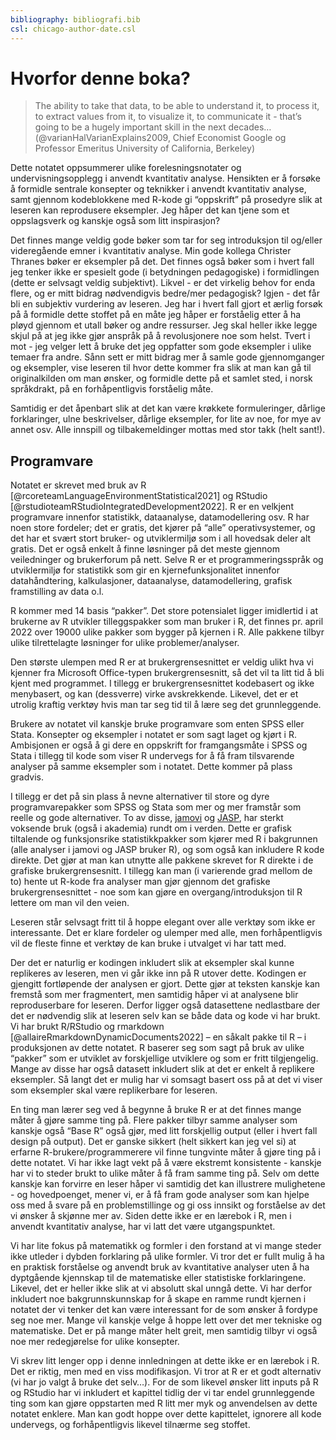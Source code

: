 ```yaml
---
bibliography: bibliografi.bib  
csl: chicago-author-date.csl
---
```


# Hvorfor denne boka?

> The ability to take that data, to be able to understand it, to process it, to extract values from it, to visualize it, to communicate it - that's going to be a hugely important skill in the next decades... (@varianHalVarianExplains2009, Chief Economist Google og Professor Emeritus University of California, Berkeley)


Dette notatet oppsummerer ulike forelesningsnotater og undervisningsopplegg i anvendt kvantitativ analyse. Hensikten er å forsøke å formidle sentrale konsepter og teknikker i anvendt kvantitativ analyse, samt gjennom kodeblokkene med R-kode gi "oppskrift" på prosedyre slik at leseren kan reprodusere eksempler. Jeg håper det kan tjene som et oppslagsverk og kanskje også som litt inspirasjon?

Det finnes mange veldig gode bøker som tar for seg introduksjon til og/eller videregående emner i kvantitativ analyse. Min gode kollega Christer Thranes bøker er eksempler på det. Det finnes også bøker som i hvert fall jeg tenker ikke er spesielt gode (i betydningen pedagogiske) i formidlingen (dette er selvsagt veldig subjektivt). Likvel - er det virkelig behov for enda flere, og er mitt bidrag nødvendigvis bedre/mer pedagogisk? Igjen - det får bli en subjektiv vurdering av leseren. Jeg har i hvert fall gjort et ærlig forsøk på å formidle dette stoffet på en måte jeg håper er forståelig etter å ha pløyd gjennom et utall bøker og andre ressurser. Jeg skal heller ikke legge skjul på at jeg ikke gjør anspråk på å revolusjonere noe som helst. Tvert i mot - jeg velger lett å bruke det jeg oppfatter som gode eksempler i ulike temaer fra andre. Sånn sett er mitt bidrag mer å samle gode gjennomganger og eksempler, vise leseren til hvor dette kommer fra slik at man kan gå til originalkilden om man ønsker, og formidle dette på et samlet sted, i norsk språkdrakt, på en forhåpentligvis forståelig måte. 

Samtidig er det åpenbart slik at det kan være krøkkete formuleringer, dårlige forklaringer, ulne beskrivelser, dårlige eksempler, for lite av noe, for mye av annet osv. Alle innspill og tilbakemeldinger mottas med stor takk (helt sant!). 


## Programvare {.unnumbered}

Notatet er skrevet med bruk av R [@rcoreteamLanguageEnvironmentStatistical2021] og RStudio [@rstudioteamRStudioIntegratedDevelopment2022]. R er en velkjent programvare innenfor statistikk, dataanalyse, datamodellering osv. R har noen store fordeler; det er gratis, det kjører på "alle" operativsystemer, og det har et svært stort bruker- og utviklermiljø som i all hovedsak deler alt gratis. Det er også enkelt å finne løsninger på det meste gjennom veiledninger og brukerforum på nett. Selve R er et programmeringsspråk og utviklermiljø for statistikk som gir en kjernefunksjonalitet innenfor datahåndtering, kalkulasjoner, dataanalyse, datamodellering, grafisk framstilling av data o.l. 

R kommer med 14 basis "pakker". Det store potensialet ligger imidlertid i at brukerne av R utvikler tilleggspakker som man bruker i R, det finnes pr. april 2022 over 19000 ulike pakker som bygger på kjernen i R. Alle pakkene tilbyr ulike tilrettelagte løsninger for ulike problemer/analyser. 

Den største ulempen med R er at brukergrensesnittet er veldig ulikt hva vi kjenner fra Microsoft Office-typen brukergrensesnitt, så det vil ta litt tid å bli kjent med programmet. I tillegg er brukergrensesnittet kodebasert og ikke menybasert, og kan (dessverre) virke avskrekkende. Likevel, det er et utrolig kraftig verktøy hvis man tar seg tid til å lære seg det grunnleggende.

Brukere av notatet vil kanskje bruke programvare som enten SPSS eller Stata. Konsepter og eksempler i notatet er som sagt laget og kjørt i R. Ambisjonen er også å gi dere en oppskrift for framgangsmåte i SPSS og Stata i tillegg til kode som viser R undervegs for å få fram tilsvarende analyser på samme eksempler som i notatet. Dette kommer på plass gradvis.  

I tillegg er det på sin plass å nevne alternativer til store og dyre programvarepakker som SPSS og Stata som mer og mer framstår som reelle og gode alternativer. To av disse, [jamovi](https://www.jamovi.org/) og [JASP](https://jasp-stats.org/), har sterkt voksende bruk (også i akademia) rundt om i verden. Dette er grafisk tiltalende og funksjonsrike statistikkpakker som kjører med R i bakgrunnen (alle analyser i jamovi og JASP bruker R), og som også kan inkludere R kode direkte. Det gjør at man kan utnytte alle pakkene skrevet for R direkte i de grafiske brukergrensesnitt. I tillegg kan man (i varierende grad mellom de to) hente ut R-kode fra analyser man gjør gjennom det grafiske brukergrensesnittet - noe som kan gjøre en overgang/introduksjon til R lettere om man vil den veien. 

Leseren står selvsagt fritt til å hoppe elegant over alle verktøy som ikke er interessante. Det er klare fordeler og ulemper med alle, men forhåpentligvis vil de fleste finne et verktøy de kan bruke i utvalget vi har tatt med.

Der det er naturlig er kodingen inkludert slik at eksempler skal kunne replikeres av leseren, men vi går ikke inn på R utover dette. Kodingen er gjengitt fortløpende der analysen er gjort. Dette gjør at teksten kanskje kan fremstå som mer fragmentert, men samtidig håper vi at analysene blir reproduserbare for leseren. Derfor ligger også datasettene nedlastbare der det er nødvendig slik at leseren selv kan se både data og kode vi har brukt. Vi har brukt R/RStudio og rmarkdown [@allaireRmarkdownDynamicDocuments2022] -- en såkalt pakke til R -- i produksjonen av dette notatet. R baserer seg som sagt på bruk av ulike "pakker" som er utviklet av forskjellige utviklere og som er fritt tilgjengelig. Mange av disse har også datasett inkludert slik at det er enkelt å replikere eksempler. Så langt det er mulig har vi somsagt basert oss på at det vi viser som eksempler skal være replikerbare for leseren. 

En ting man lærer seg ved å begynne å bruke R er at det finnes mange måter å gjøre samme ting på. Flere pakker tilbyr samme analyser som kanskje også "Base R" også gjør, med litt forskjellig output (eller i hvert fall design på output). Det er ganske sikkert (helt sikkert kan jeg vel si) at erfarne R-brukere/programmerere vil finne tungvinte måter å gjøre ting på i dette notatet. Vi har ikke lagt vekt på å være ekstremt konsistente - kanskje har vi to steder brukt to ulike måter å få fram samme ting på. Selv om dette kanskje kan forvirre en leser håper vi samtidig det kan illustrere mulighetene - og hovedpoenget, mener vi, er å få fram gode analyser som kan hjelpe oss med å svare på en problemstillinge og gi oss innsikt og forståelse av det vi ønsker å skjønne mer av. Siden dette ikke er en lærebok i R, men i anvendt kvantitativ analyse, har vi latt det være utgangspunktet. 

Vi har lite fokus på matematikk og formler i den forstand at vi mange steder ikke utleder i dybden forklaring på ulike formler. Vi tror det er fullt mulig å ha en praktisk forståelse og anvendt bruk av kvantitative analyser uten å ha dyptgående kjennskap til de matematiske eller statistiske forklaringene. Likevel, det er heller ikke slik at vi absolutt skal unngå dette. Vi har derfor inkludert noe bakgrunnskunnskap for å skape en ramme rundt kjernen i notatet der vi tenker det kan være interessant for de som ønsker å fordype seg noe mer. Mange vil kanskje velge å hoppe lett over det mer tekniske og matematiske. Det er på mange måter helt greit, men samtidig tilbyr vi også noe mer redegjørelse for ulike konsepter. 

Vi skrev litt lenger opp i denne innledningen at dette ikke er en lærebok i R. Det er riktig, men med en viss modifikasjon. Vi tror at R er et godt alternativ (vi har jo valgt å bruke det selv...). For de som likevel ønsker litt inputs på R og RStudio har vi inkludert et kapittel tidlig der vi tar endel grunnleggende ting som kan gjøre oppstarten med R litt mer myk og anvendelsen av dette notatet enklere. Man kan godt hoppe over dette kapittelet, ignorere all kode undervegs, og forhåpentligvis likevel tilnærme seg stoffet. 
